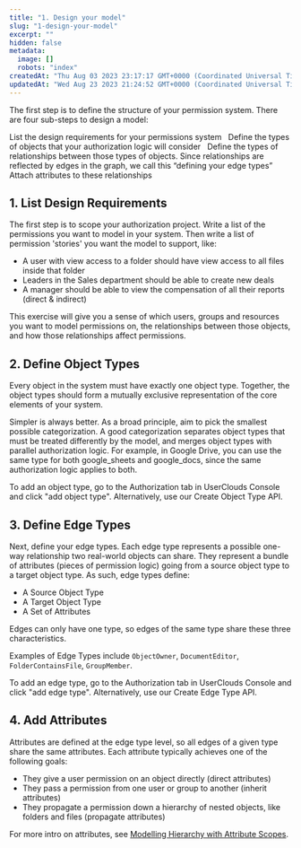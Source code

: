 ```yaml
---
title: "1. Design your model"
slug: "1-design-your-model"
excerpt: ""
hidden: false
metadata: 
  image: []
  robots: "index"
createdAt: "Thu Aug 03 2023 23:17:17 GMT+0000 (Coordinated Universal Time)"
updatedAt: "Wed Aug 23 2023 21:24:52 GMT+0000 (Coordinated Universal Time)"
---
```



The first step is to define the structure of your permission system. There are four sub-steps to design a model:

<Steps>
  <Step> 
    List the design requirements for your permissions system
    &nbsp;
   </Step>
  <Step> 
    Define the types of objects that your authorization logic will consider 
    &nbsp;
  </Step>
  <Step> 
    Define the types of relationships between those types of objects. Since relationships are reflected by edges in the graph, we call this “defining your edge types”
    &nbsp;
  </Step>
  <Step> 
    Attach attributes to these relationships
    &nbsp;
  </Step>
</Steps>

## 1. List Design Requirements

The first step is to scope your authorization project. Write a list of the <Glossary>permission</Glossary>s you want to model in your system. Then write a list of permission 'stories' you want the model to support, like:

- A user with view access to a folder should have view access to all files inside that folder
- Leaders in the Sales department should be able to create new deals
- A manager should be able to view the compensation of all their reports (direct & indirect)

This exercise will give you a sense of which users, groups and resources you want to model permissions on, the relationships between those <Glossary>object</Glossary>s, and how those relationships affect permissions.

## 2. Define Object Types

Every object in the system must have exactly one <Glossary>object type</Glossary>. Together, the object types should form a mutually exclusive representation of the core elements of your system.

Simpler is always better. As a broad principle, aim to pick the smallest possible categorization. A good categorization separates object types that must be treated differently by the model, and merges object types with parallel authorization logic. For example, in Google Drive, you can use the same type for both google_sheets and google_docs, since the same authorization logic applies to both.

To add an object type, go to the Authorization tab in UserClouds Console and click "add object type". Alternatively, use our Create Object Type API.

## 3. Define Edge Types

Next, define your <Glossary>edge type</Glossary>s. Each edge type represents a possible one-way relationship two real-world objects can share. They represent a bundle of attributes (pieces of permission logic) going from a source object type to a target object type. As such, edge types define:

- A Source Object Type
- A Target Object Type
- A Set of Attributes

Edges can only have one type, so edges of the same type share these three characteristics.

Examples of Edge Types include `ObjectOwner`, `DocumentEditor`, `FolderContainsFile`, `GroupMember`.

To add an edge type, go to the Authorization tab in UserClouds Console and click "add edge type". Alternatively, use our Create Edge Type API.

## 4. Add Attributes

Attributes are defined at the edge type level, so all edges of a given type share the same attributes. Each attribute typically achieves one of the following goals:

- They give a user permission on an object directly (<Glossary>direct</Glossary> attributes)
- They pass a permission from one user or group to another (<Glossary>inherit</Glossary> attributes)
- They propagate a permission down a hierarchy of nested objects, like folders and files (<Glossary>propagate</Glossary> attributes)

For more intro on attributes, see [Modelling Hierarchy with Attribute Scopes](/docs/guides/overview/modelling-hierarchy-with-attribute-types).
